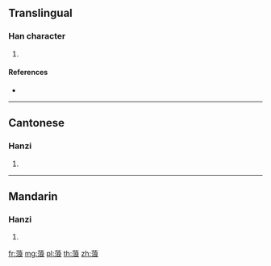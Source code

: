 {{character info/new}}
==Translingual==

===Han character===
{{Han char|rn=140|rad=艸|as=10|sn=16|four=44132|canj=TEIV}}

# {{defn|Han|sort=艸10}}

====References====
* {{Han ref|kx=1048.120|dkj=31552|dj=1509.190|hdz=53270.100|uh=8497|ud=33943|bh=E3AC|bd=58284}}

----

==Cantonese==

===Hanzi===
{{yue-hanzi|jyut=|y=long6}}

# {{defn|lang=yue|sort=艸10}}

----

==Mandarin==

===Hanzi===
{{cmn-hanzi|pin=[[làng]] ([[lang4]])|wg=lang<sup>4</sup>}}

# {{defn|lang=cmn|sort=艸10}}

[[fr:蒗]]
[[mg:蒗]]
[[pl:蒗]]
[[th:蒗]]
[[zh:蒗]]